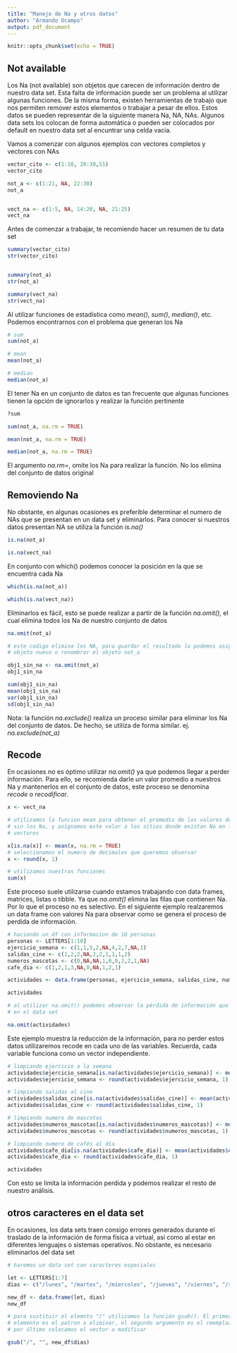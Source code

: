 ```yaml
---
title: "Manejo de Na y otros datos"
author: "Armando Ocampo"
output: pdf_document
---
```


```r
knitr::opts_chunk$set(echo = TRUE)
```

## Not available

Los Na (not available) son objetos que carecen de información dentro de nuestro data set. Esta falta de información puede ser un problema al utilizar algunas funciones. De la misma forma, existen herramientas de trabajo que nos permiten remover estos elementos o trabajar a pesar de ellos. Estos datos se pueden representar de la siguiente manera Na, NA, NAs. Algunos data sets los colocan de forma automática o pueden ser colocados por default en nuestro data set al encuntrar una celda vacía.

Vamos a comenzar con algunos ejemplos con vectores completos y vectores con NAs

```r
vector_cito <- c(1:10, 20:30,51)
vector_cito

not_a <- c(1:21, NA, 22:30)
not_a


vect_na <- c(1:5, NA, 14:20, NA, 21:25)
vect_na
```

Antes de comenzar a trabajar, te recomiendo hacer un resumen de tu data set

```r
summary(vector_cito)
str(vector_cito)


summary(not_a)
str(not_a)

summary(vect_na)
str(vect_na)
```


Al utilizar funciones de estadística como *mean()*, *sum()*, *median()*, etc. Podemos encontrarnos con el problema que generan los Na

```r
# sum
sum(not_a)

# mean
mean(not_a)

# median
median(not_a)
```

El tener Na en un conjunto de datos es tan frecuente que algunas funciones tienen la opción de ignorarlos y realizar la función pertinente

```r
?sum

sum(not_a, na.rm = TRUE)

mean(not_a, na.rm = TRUE)

median(not_a, na.rm = TRUE)
```

El argumento *na.rm=*, omite los Na para realizar la función. No los elimina del conjunto de datos original

## Removiendo Na

No obstante, en algunas ocasiones es preferible determinar el numero de NAs que se presentan en un data set y eliminarlos. Para conocer si nuestros datos presentan NA se utiliza la función *is.na()*

```r
is.na(not_a)

is.na(vect_na)
```

En conjunto con which() podemos conocer la posición en la que se encuentra cada Na

```r
which(is.na(not_a))

which(is.na(vect_na))
```

Eliminarlos es fácil, esto se puede realizar a partir de la función *na.omit()*, el cual elimina todos los Na de nuestro conjunto de datos

```r
na.omit(not_a)

# este codigo elimina los NA, para guardar el resultado lo podemos asignar a un 
# objeto nuevo o renombrar el objeto not_a

obj1_sin_na <- na.omit(not_a)
obj1_sin_na

sum(obj1_sin_na)
mean(obj1_sin_na)
var(obj1_sin_na)
sd(obj1_sin_na)
```


Nota: la función *na.exclude()* realiza un proceso similar para eliminar los Na del conjunto de datos. De hecho, se utiliza de forma similar. ej. *na.exclude(not_a)*


## Recode

En ocasiones no es óptimo utilizar *na.omit()* ya que podemos llegar a perder información. Para ello, se recomienda darle un valor promedio a nuestros Na y mantenerlos en el conjunto de datos, este proceso se denomina *recode* o *recodificar*.

```r
x <- vect_na

# utilizamos la funcion mean para obtener el promedio de los valores del vector
# sin los Na, y asignamos este valor a los sitios donde existan Na en los 
# vectores

x[is.na(x)] <- mean(x, na.rm = TRUE)
# seleccionamos el numero de decimales que queremos observar
x <- round(x, 1)

# utilizamos nuestras funciones
sum(x)
```


Este proceso suele utilizarse cuando estamos trabajando con data frames, matrices, listas o tibble. Ya que *na.omit()* elimina las filas que contienen Na. Por lo que el proceso no es selectivo. En el siguiente ejemplo realzaremos un data frame con valores Na para observar como se genera el proceso de perdida de información.

```r
# haciendo un df con informacion de 10 personas
personas <- LETTERS[1:10]
ejercicio_semana <- c(1,1,5,2,NA,4,2,7,NA,1)
salidas_cine <- c(1,2,2,NA,2,2,1,1,1,2)
numeros_mascotas <- c(0,NA,NA,1,0,0,2,2,1,NA)
cafe_dia <- c(1,2,1,3,NA,0,NA,1,2,1)

actividades <- data.frame(personas, ejercicio_semana, salidas_cine, numeros_mascotas, cafe_dia)

actividades

# al utilizar na.omit() podemos observar la pérdida de información que ocurre 
# en el data set

na.omit(actividades)
```

Este ejemplo muestra la reducción de la información, para no perder estos datos utilizaremos recode en cada uno de las variables. Recuerda, cada variable funciona como un vector independiente.

```r
# limpiando ejercicio a la semana
actividades$ejercicio_semana[is.na(actividades$ejercicio_semana)] <- mean(actividades$ejercicio_semana, na.rm = TRUE)
actividades$ejercicio_semana <- round(actividades$ejercicio_semana, 1)

# limpiando salidas al cine
actividades$salidas_cine[is.na(actividades$salidas_cine)] <- mean(actividades$salidas_cine, na.rm = TRUE)
actividades$salidas_cine <- round(actividades$salidas_cine, 1)

# limpiando numero de mascotas
actividades$numeros_mascotas[is.na(actividades$numeros_mascotas)] <- mean(actividades$numeros_mascotas, na.rm = TRUE)
actividades$numeros_mascotas <- round(actividades$numeros_mascotas, 1)

# limpiando numero de cafés al día
actividades$cafe_dia[is.na(actividades$cafe_dia)] <- mean(actividades$cafe_dia, na.rm = TRUE)
actividades$cafe_dia <- round(actividades$cafe_dia, 1)

actividades

```

Con esto se limita la información perdida y podemos realizar el resto de nuestro análisis.


## otros caracteres en el data set

En ocasiones, los data sets traen consigo errores generados durante el traslado de la información de forma física a virtual, así como al estar en diferentes lenguajes o sistemas operativos. No obstante, es necesario eliminarlos del data set

```r
# haremos un data set con caracteres especiales

let <- LETTERS[1:7]
dias <- c("/lunes", "/martes", "/miercoles", "/jueves", "/viernes", "/sabado", "/domingo")

new_df <- data.frame(let, dias)
new_df

# para sustituir el elemnto "/" utilizamos la función gsub(). El primer 
# elemento es el patron a eliminar, el segundo argumento es el reemplazo
# por último colocamos el vector a modificar

gsub("/", "", new_df$dias)
```

